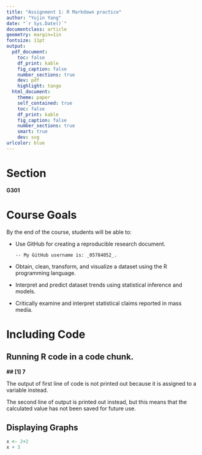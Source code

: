 ```yaml
---
title: "Assignment 1: R Markdown practice"
author: "Yujin Yang"
date: "`r Sys.Date()`"
documentclass: article
geometry: margin=1in
fontsize: 11pt
output: 
  pdf_document:
    toc: false
    df_print: kable
    fig_caption: false
    number_sections: true
    dev: pdf
    highlight: tango
  html_document:
    theme: paper
    self_contained: true
    toc: false
    df_print: kable
    fig_caption: false
    number_sections: true
    smart: true
    dev: svg
urlcolor: blue
---
```


<!-- Write down your Markdown below this line -->
# Section
__G301__

# Course Goals
By the end of the course, students will be able to:

* Use GitHub for creating a reproducible research document.

      -- My GitHub username is: _05784052_.
  
* Obtain, clean, transform, and visualize a dataset using the R programming language.

* Interpret and predict dataset trends using statistical inference and models.

* Critically examine and interpret statistical claims reported in mass media.

# Including Code

## Running R code in a code chunk.

 __## [1] 7__
 
The output of first line of code is not printed out because it is assigned to a variable instead.

The second line of output is printed out instead, but this means that the calculated value has not been saved for future use.

## Displaying Graphs
```r
x <- 2+2
x + 3
```






